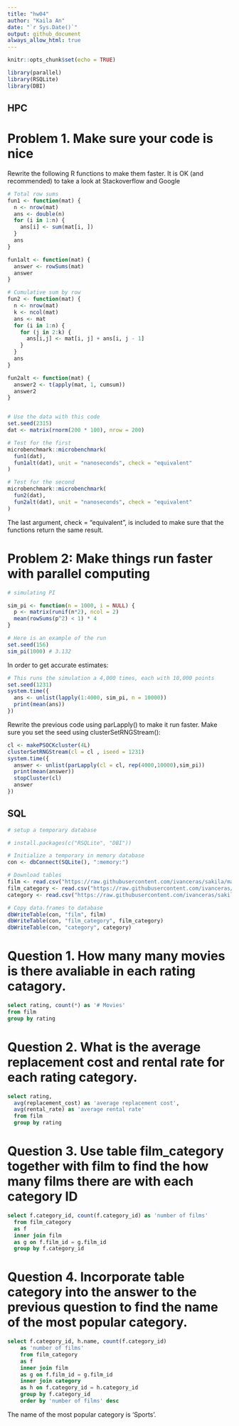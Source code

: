 ```yaml
---
title: "hw04"
author: "Kaila An"
date: "`r Sys.Date()`"
output: github_document
always_allow_html: true
---
```


```r
knitr::opts_chunk$set(echo = TRUE)
```

```r
library(parallel)
library(RSQLite)
library(DBI)
```


## HPC

# Problem 1. Make sure your code is nice
Rewrite the following R functions to make them faster. It is OK (and recommended) to take a look at Stackoverflow and Google

```r
# Total row sums
fun1 <- function(mat) {
  n <- nrow(mat)
  ans <- double(n) 
  for (i in 1:n) {
    ans[i] <- sum(mat[i, ])
  }
  ans
}

fun1alt <- function(mat) {
  answer <- rowSums(mat)
  answer
}

# Cumulative sum by row
fun2 <- function(mat) {
  n <- nrow(mat)
  k <- ncol(mat)
  ans <- mat
  for (i in 1:n) {
    for (j in 2:k) {
      ans[i,j] <- mat[i, j] + ans[i, j - 1]
    }
  }
  ans
}

fun2alt <- function(mat) {
  answer2 <- t(apply(mat, 1, cumsum))
  answer2
}


# Use the data with this code
set.seed(2315)
dat <- matrix(rnorm(200 * 100), nrow = 200)

# Test for the first
microbenchmark::microbenchmark(
  fun1(dat),
  fun1alt(dat), unit = "nanoseconds", check = "equivalent"
)

# Test for the second
microbenchmark::microbenchmark(
  fun2(dat),
  fun2alt(dat), unit = "nanoseconds", check = "equivalent"
)
```


The last argument, check = “equivalent”, is included to make sure that the functions return the same result.

# Problem 2: Make things run faster with parallel computing

```r
# simulating PI

sim_pi <- function(n = 1000, i = NULL) {
  p <- matrix(runif(n*2), ncol = 2)
  mean(rowSums(p^2) < 1) * 4
}

# Here is an example of the run
set.seed(156)
sim_pi(1000) # 3.132
```

In order to get accurate estimates:

```r
# This runs the simulation a 4,000 times, each with 10,000 points
set.seed(1231)
system.time({
  ans <- unlist(lapply(1:4000, sim_pi, n = 10000))
  print(mean(ans))
})
```

Rewrite the previous code using parLapply() to make it run faster. Make sure you set the seed using clusterSetRNGStream():

```r
cl <- makePSOCKcluster(4L)
clusterSetRNGStream(cl = cl , iseed = 1231)
system.time({
  answer <- unlist(parLapply(cl = cl, rep(4000,10000),sim_pi))
  print(mean(answer))
  stopCluster(cl)
  answer
})
```


## SQL

```r
# setup a temporary database

# install.packages(c("RSQLite", "DBI"))

# Initialize a temporary in memory database
con <- dbConnect(SQLite(), ":memory:")

# Download tables
film <- read.csv("https://raw.githubusercontent.com/ivanceras/sakila/master/csv-sakila-db/film.csv")
film_category <- read.csv("https://raw.githubusercontent.com/ivanceras/sakila/master/csv-sakila-db/film_category.csv")
category <- read.csv("https://raw.githubusercontent.com/ivanceras/sakila/master/csv-sakila-db/category.csv")

# Copy data.frames to database
dbWriteTable(con, "film", film)
dbWriteTable(con, "film_category", film_category)
dbWriteTable(con, "category", category)
```


# Question 1. How many many movies is there avaliable in each rating catagory.

```sql
select rating, count(*) as '# Movies'
from film
group by rating
```


# Question 2. What is the average replacement cost and rental rate for each rating category.

```sql
select rating,
  avg(replacement_cost) as 'average replacement cost',
  avg(rental_rate) as 'average rental rate'
  from film
  group by rating
```


# Question 3. Use table film_category together with film to find the how many films there are with each category ID

```sql
select f.category_id, count(f.category_id) as 'number of films'
  from film_category 
  as f
  inner join film 
  as g on f.film_id = g.film_id
  group by f.category_id
```


# Question 4. Incorporate table category into the answer to the previous question to find the name of the most popular category.

```sql
select f.category_id, h.name, count(f.category_id) 
    as 'number of films'
    from film_category 
    as f
    inner join film 
    as g on f.film_id = g.film_id
    inner join category 
    as h on f.category_id = h.category_id
    group by f.category_id
    order by 'number of films' desc
```
The name of the most popular category is 'Sports'.

